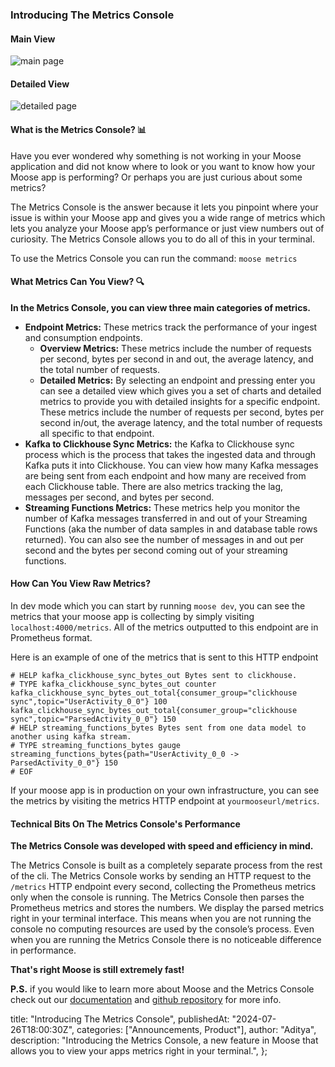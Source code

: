 ### Introducing The Metrics Console

#### Main View

![main page](/images/posts/product-update/5/MainConsolePage.png)

#### Detailed View

![detailed page](/images/posts/product-update/5/DetailedConsolePage.png)

#### What is the Metrics Console? 📊

Have you ever wondered why something is not working in your Moose application and did not know where to look or you want to know how your Moose app is performing? Or perhaps you are just curious about some metrics?

The Metrics Console is the answer because it lets you pinpoint where your issue is within your Moose app and gives you a wide range of metrics which lets you analyze your Moose app’s performance or just view numbers out of curiosity. The Metrics Console allows you to do all of this in your terminal.

To use the Metrics Console you can run the command:
`moose metrics`

#### What Metrics Can You View? 🔍

**In the Metrics Console, you can view three main categories of metrics.**

- **Endpoint Metrics:** These metrics track the performance of your ingest and consumption endpoints.
  - **Overview Metrics:** These metrics include the number of requests per second, bytes per second in and out, the average latency, and the total number of requests.
  - **Detailed Metrics:** By selecting an endpoint and pressing enter you can see a detailed view which gives you a set of charts and detailed metrics to provide you with detailed insights for a specific endpoint. These metrics include the number of requests per second, bytes per second in/out, the average latency, and the total number of requests all specific to that endpoint.
- **Kafka to Clickhouse Sync Metrics:**
  the Kafka to Clickhouse sync process which is the process that takes the ingested data and through Kafka puts it into Clickhouse.
  You can view how many Kafka messages are being sent from each endpoint and how many are received from each Clickhouse table.
  There are also metrics tracking the lag, messages per second, and bytes per second.
- **Streaming Functions Metrics:**
  These metrics help you monitor the number of Kafka messages transferred in and out of your Streaming Functions (aka the number of data samples in and database table rows returned).
  You can also see the number of messages in and out per second and the bytes per second coming out of your streaming functions.

#### How Can You View Raw Metrics?

In dev mode which you can start by running `moose dev`, you can see the metrics that your moose app is collecting by simply visiting `localhost:4000/metrics`. All of the metrics outputted to this endpoint are in Prometheus format.

Here is an example of one of the metrics that is sent to this HTTP endpoint

```
# HELP kafka_clickhouse_sync_bytes_out Bytes sent to clickhouse.
# TYPE kafka_clickhouse_sync_bytes_out counter
kafka_clickhouse_sync_bytes_out_total{consumer_group="clickhouse sync",topic="UserActivity_0_0"} 100
kafka_clickhouse_sync_bytes_out_total{consumer_group="clickhouse sync",topic="ParsedActivity_0_0"} 150
# HELP streaming_functions_bytes Bytes sent from one data model to another using kafka stream.
# TYPE streaming_functions_bytes gauge
streaming_functions_bytes{path="UserActivity_0_0 -> ParsedActivity_0_0"} 150
# EOF
```

If your moose app is in production on your own infrastructure, you can see the metrics by visiting the metrics HTTP endpoint at `yourmooseurl/metrics`.

#### Technical Bits On The Metrics Console's Performance

**The Metrics Console was developed with speed and efficiency in mind.**

The Metrics Console is built as a completely separate process from the rest of the cli.
The Metrics Console works by sending an HTTP request to the `/metrics` HTTP endpoint every second, collecting the Prometheus metrics only when the console is running.
The Metrics Console then parses the Prometheus metrics and stores the numbers. We display the parsed metrics right in your terminal interface.
This means when you are not running the console no computing resources are used by the console’s process.
Even when you are running the Metrics Console there is no noticeable difference in performance.

**That's right Moose is still extremely fast!**

**P.S.** if you would like to learn more about Moose and the Metrics Console check out our [documentation](https://docs.moosejs.com) and [github repository](https://github.com/514-labs/moose) for more info.

  title: "Introducing The Metrics Console",
  publishedAt: "2024-07-26T18:00:30Z",
  categories: ["Announcements, Product"],
  author: "Aditya",
  description:
    "Introducing the Metrics Console, a new feature in Moose that allows you to view your apps metrics right in your terminal.",
};
